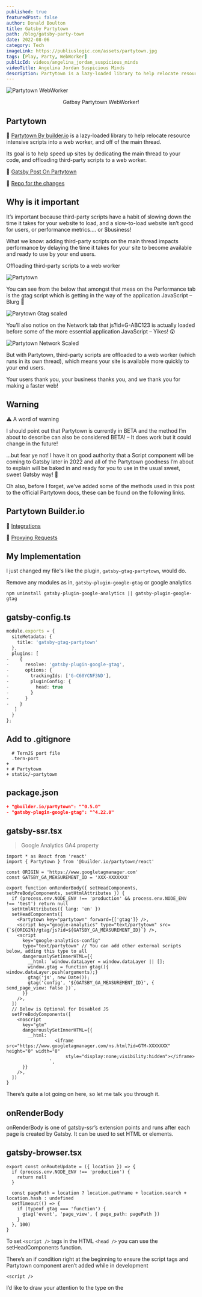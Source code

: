 ```yaml
---
published: true
featuredPost: false
author: Donald Boulton
title: Gatsby Partytown
path: /blog/gatsby-party-town
date: 2022-08-06
category: Tech
imageLink: https://publiuslogic.com/assets/partytown.jpg
tags: [Play, Party, WebWorker]
publicId: videos/angelina_jordan_suspicious_minds
videoTitle: Angelina Jordan Suspicious Minds
description: Partytown is a lazy-loaded library to help relocate resource intensive scripts into a web worker.
---
```


![Partytown WebWorker](../../../static/assets/partytown.jpg)

<Center>Gatbsy Partytown WebWorker!</Center>

## Partytown

<Section>

🔗 [Partytown By builder.io](https://partytown.builder.io/) is a lazy-loaded library to help relocate resource intensive scripts into a web worker, and off of the main thread.

Its goal is to help speed up sites by dedicating the main thread to your code, and offloading third-party scripts to a web worker.

🔗 [Gatsby Post On Partytown](https://www.gatsbyjs.com/blog/how-to-add-google-analytics-gtag-to-gatsby-using-partytown/)

🔗 [Repo for the changes](https://github.com/PaulieScanlon/gatsby-gtag-partytown/pull/1/files)

</Section>

## Why is it important

<Section>

It’s important because third-party scripts have a habit of slowing down the time it takes for your website to load, and a slow-to-load website isn’t good for users, or performance metrics…. or $business!

What we know: adding third-party scripts on the main thread impacts performance by delaying the time it takes for your site to become available and ready to use by your end users.

</Section>

<Section>

<LeftText>Offloading third-party scripts to a web worker</LeftText>
<ColumnGridTwo>
<Left>

<UserProfile buttonLink="https://partytown.builder.io/" title="Builder.io" titleLink="https://partytown.builder.io/" link="https://partytown.builder.io/" description="Party Town">

![Partytown](../../../static/img/gatsby-thumb.png)

</UserProfile>

</Left>

<YouTube youTubeId="vXSKLk87Ys4" />

</ColumnGridTwo>

</Section>

<Section>

You can see from the below that amongst that mess on the Performance tab is the gtag script which is getting in the way of the application JavaScript – Blurg 🤢

![Parytown Gtag scaled](../../../static/img/party-town-gtag-scaled.jpg)

You’ll also notice on the Network tab that js?id=G-ABC123 is actually loaded before some of the more essential application JavaScript – Yikes! 😲

</Section>

<Section>

![Partytown Network Scaled](../../../static/img/party-town-network-scaled.jpg)

But with Partytown, third-party scripts are offloaded to a web worker (which runs in its own thread), which means your site is available more quickly to your end users.

Your users thank you, your business thanks you, and we thank you for making a faster web!

</Section>

## Warning

<Section>

⚠️ A word of warning

I should point out that Partytown is currently in BETA and the method I’m about to describe can also be considered BETA! – It does work but it could change in the future!

…but fear ye not! I have it on good authority that a Script component will be coming to Gatsby later in 2022 and all of the Partytown goodness I’m about to explain will be baked in and ready for you to use in the usual sweet, sweet Gatsby way! 💜

Oh also, before I forget, we’ve added some of the methods used in this post to the official Partytown docs, these can be found on the following links.

</Section>

## Partytown Builder.io

<Section>

🔗 [Integrations](https://partytown.builder.io/gatsby)

🔗 [Proxying Requests](https://partytown.builder.io/proxying-requests)

</Section>

## My Implementation

I just changed my file's like the plugin, `gatsby-gtag-partytown`, would do.

Remove any modules as in, `gatsby-plugin-google-gtag` or google analytics

```bash:title=uninstall {1}
npm uninstall gatsby-plugin-google-analytics || gatsby-plugin-google-gtag
```

## gatsby-config.ts

```ts:title=gatsby-config.ts {6-14}
module.exports = {
  siteMetadata: {
    title: 'gatsby-gtag-partytown'
  },
  plugins: [
-    {
-      resolve: 'gatsby-plugin-google-gtag',
-      options: {
-        trackingIds: ['G-C60YCNF3ND'],
-        pluginConfig: {
-          head: true
-        }
-      }
-    }
   ]
  }
};
```

## Add to .gitignore

```diff:title=.gitignore {3-5}
  # TernJS port file
  .tern-port
+
+ # Partytown
+ static/~partytown
```

## package.json

```diff:title=package.json {1-2}
+ "@builder.io/partytown": "^0.5.0"
- "gatsby-plugin-google-gtag": "^4.22.0"
```

## gatsby-ssr.tsx

> Google Analytics GA4 property

```tsx:title=gatsby-ssr.tsx {2,4-5,7-8,10-23,25-36}
import * as React from 'react'
import { Partytown } from '@builder.io/partytown/react'

const ORIGIN = 'https://www.googletagmanager.com'
const GATSBY_GA_MEASUREMENT_ID = 'XXX-XXXXXXX'

export function onRenderBody({ setHeadComponents, setPreBodyComponents, setHtmlAttributes }) {
  if (process.env.NODE_ENV !== 'production' && process.env.NODE_ENV !== 'test') return null
  setHtmlAttributes({ lang: 'en' })
  setHeadComponents([
    <Partytown key="partytown" forward={['gtag']} />,
    <script key="google-analytics" type="text/partytown" src={`${ORIGIN}/gtag/js?id=${GATSBY_GA_MEASUREMENT_ID}`} />,
    <script
      key="google-analytics-config"
      type="text/partytown" // You can add other external scripts below, adding this type to all
      dangerouslySetInnerHTML={{
        __html: `window.dataLayer = window.dataLayer || [];
        window.gtag = function gtag(){ window.dataLayer.push(arguments);}
        gtag('js', new Date());
        gtag('config', '${GATSBY_GA_MEASUREMENT_ID}', { send_page_view: false })`,
      }}
    />,
  ])
  // Below is Optional for Disabled JS
  setPreBodyComponents([
    <noscript
      key="gtm"
      dangerouslySetInnerHTML={{
        __html: `
                  <iframe src="https://www.googletagmanager.com/ns.html?id=GTM-XXXXXXX" height="0" width="0"
                      style="display:none;visibility:hidden"></iframe>
                `,
      }}
    />,
  ])
}
```

There’s quite a lot going on here, so let me talk you through it.

## onRenderBody

<Section>

onRenderBody is one of gatsby-ssr’s extension points and runs after each page is created by Gatsby. It can be used to
set HTML <head /> or <body /> elements.

</Section>

## gatsby-browser.tsx

```tsx:title=gatsby-browser.tsx {1-4,5-11}
export const onRouteUpdate = ({ location }) => {
  if (process.env.NODE_ENV !== 'production') {
    return null
  }

  const pagePath = location ? location.pathname + location.search + location.hash : undefined
  setTimeout(() => {
    if (typeof gtag === 'function') {
      gtag('event', 'page_view', { page_path: pagePath })
    }
  }, 100)
}
```

<Section>

To set `<script />` tags in the HTML `<head />` you can use the setHeadComponents function.

There’s an if condition right at the beginning to ensure the script tags and Partytown component aren’t added while in development

`<script />`

I’d like to draw your attention to the type on the <script /> tag. Usually you’d expect to see type="text/javascript" but with Partytown this has changed to type="text/partytown".
This is so later on, when Partytown does its thing it’s able to locate the <script /> tags to offload to web workers. More on that in a moment.

It’s also worth pointing out that the actual gtag script is ever so slightly different to the example given on the Google docs: Install the global site tag, i’ll explain why in a moment. – Read on 💅

</Section>

<Section>

`<Partytown />`

The `<Partytown />` React component can be configured using regular React Jsx props. You can read more about the Partytown React component in the docs, but I will explain the forward prop as this is where things can get a little complicated.

The forward Prop “Problem”

If you have a look at Google’s recommended approach you might notice some differences between the code snippet i’ve used above and the one shown in: Add gtag.js to your site.

There’s a small but important difference shown here in the diff.

</Section>

```diff:title=gtag function diff {2}
- function gtag(){window.dataLayer.push(arguments);}
+ window.gtag = function gtag(){ window.dataLayer.push(arguments);}
```

<Section>

When Partytown moves scripts into a web worker it creates a kind of clone of the window object, and when it does, function gtag() isn’t hoisted onto the cloned window object.

By defining window.gtag = function gtag() we can ensure that the gtag function as referenced by the forward prop will exist on the Partytown cloned window object.

Hat tip to Ward Peeters (Gatsby’s Principal Engineer, Tech Lead Open-Source) for this solution 🎩.

There’s one other small difference in the code snippet. Here’s the diff.

</Section>

```diff:title=send_page_view {2}
- gtag('config', '${GATSBY_GA_MEASUREMENT_ID}')
+ gtag('config', '${GATSBY_GA_MEASUREMENT_ID}', { send_page_view: false })
```

<Section>

To ensure that a page view isn’t sent once the script is loaded you can set send_page_view to false.

In the next section I’ll explain how you can fire off events containing location data. For reference here’s the Google docs for: Measure Google Analytics Events.

</Section>

## Sending events gatsby-browser.tsx

```tsx:title=gatsby-browser.tsx {1-4,6-12}
export const onRouteUpdate = ({ location }) => {
  if (process.env.NODE_ENV !== 'production') {
    return null;
  }

  const pagePath = location ? location.pathname + location.search + location.hash : undefined;
  setTimeout(() => {
    if (typeof gtag === 'function') {
      gtag('event', 'page_view', { page_path: pagePath });
    }
  }, 100);
};
```

## onRouteUpdate

<Section>

The onRouteUpdate function is called when the user changes routes, including on the initial load of the page. You can access the current location from the destructured props.

As with onRenderBody there’s an if condition right at the beginning to ensure the gtag event isn’t called while in development, and then inside a 100ms setTimeout is where you can fire off any event you like. I’ve called this one page_view and passed in a pagePath which can be constructed from properties contained within the location prop. The 100ms delay is required to ensure all side-effects such as React Helmet setting titles etc are complete before the gtag event is fired.

Once deployed you can see on the Performance tab in Chrome Dev Tools that Partytown is now taking charge of loading the Google Analytics script and waits until the main thread has finished loading / parsing all of your important application JavaScript (indicated by the red line in the image below) – Lovely stuff! 🥳

</Section>

<Section>

![Performance Scaled](../../../static/img/party-town-performance-scaled.jpg)

</Section>

## gatsby-node.ts

```ts:title=gatsby-node.ts {1-2,4-6}
const path = require('path');
const { copyLibFiles } = require('@builder.io/partytown/utils');

exports.onPreBuild = async () => {
await copyLibFiles(path.join(\_\_dirname, 'static', '~partytown'));
};
```

## onPreBuild

<Section>

The onPreBuild extension point is used to copy the ~partytown files into Gatsby’s static directory, this happens quite early on in the build process.

Once Gatsby’s build steps are finished Gatsby copies the files from the static directory into the public directory, ready for when Partytown needs them and when your site is served from your CDN.

It’s worth noting onPreBuild is only called during the build process.

If you need to use copyLibFiles while in development you can use onPreBootstrap which is called when running both gatsby build or gatsby develop.

</Section>

<Section>

Partytime!

And that’s it, it’s a little more work than slamming a <script /> tag in your HTML <head /> but offloading third-party scripts into web workers using Partytown will no doubt yield a substantial performance boost. In this demo, understandably, there’s not a huge perf boost but if you were to offload all of your third-party scripts you’d start to really get a taste of the vibe 😛.

What’s next?

This is a bit manual for now, but manual optimizations and those small efforts that can land in a big way. So rest assured, we’ll plan to make this even more seamless in the future!

Give 🔗 [@GatsbyJs](https://twitter.com/gatsbyjs), 🔗 [@GatsbyChangelog](https://twitter.com/GatsbyChangelog) or Paul Scanlon, 🔗 [@PaulieScanlon](https://twitter.com/PaulieScanlon) A follow on Twitter, and keep an eye out for updates.

</Section>

You choose Gatsby because of your need for speed, and we want to make the fast thing, the easiest thing.

<WavyHr className="mt-1 mb-1 text-wine-300" />
